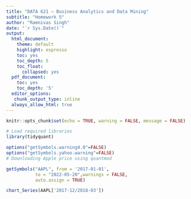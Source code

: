 ---
title: "DATA 621 – Business Analytics and Data Mining"
subtitle: "Homework 5"
author: "Ramnivas Singh"
date: "`r Sys.Date()`"
output:
  html_document:
    theme: default
    highlight: espresso
    toc: yes
    toc_depth: 5
    toc_float:
      collapsed: yes
  pdf_document:
    toc: yes
    toc_depth: '5'
  editor_options:
   chunk_output_type: inline
  always_allow_html: true
---

```{r setup, include=FALSE}
knitr::opts_chunk$set(echo = TRUE, warning = FALSE, message = FALSE) 
```

```{r,echo=FALSE}
# Load required libraries
library(tidyquant)
```

```{r}
options("getSymbols.warning4.0"=FALSE)
options("getSymbols.yahoo.warning"=FALSE)
# Downloading Apple price using quantmod

getSymbols("AAPL", from = '2017-01-01',
           to = "2022-05-20",warnings = FALSE,
           auto.assign = TRUE)

chart_Series(AAPL['2017-12/2018-03'])
```
 